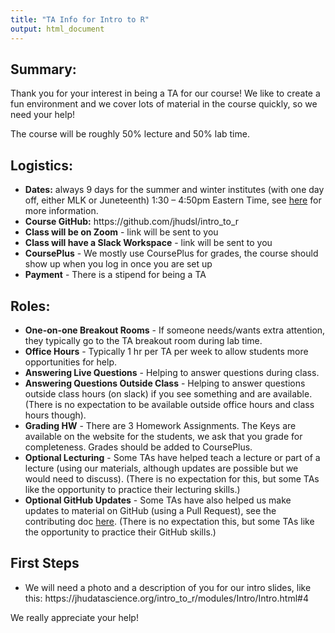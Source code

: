 ```yaml
---
title: "TA Info for Intro to R"
output: html_document
---
```


## Summary:

Thank you for your interest in being a TA for our course! 
We like to create a fun environment and we cover lots of material in the course quickly, so we need your help!

The course will be roughly 50% lecture and 50% lab time.

## Logistics:

- **Dates:** always 9 days for the summer and winter institutes (with one day off, either MLK or Juneteenth) 1:30 – 4:50pm Eastern Time, see [here](https://publichealth.jhu.edu/academics/academic-program-finder/accelerated-learning-institutes) for more information.
- **Course GitHub:** https://github.com/jhudsl/intro_to_r
- **Class will be on Zoom** - link will be sent to you
- **Class will have a Slack Workspace** - link will be sent to you
- **CoursePlus** - We mostly use CoursePlus for grades, the course should show up when you log in once you are set up
- **Payment** - There is a stipend for being a TA

 
## Roles:

- **One-on-one Breakout Rooms** - If someone needs/wants extra attention, they typically go to the TA breakout room during lab time.
-  **Office Hours**  - Typically 1 hr per TA per week to allow students more opportunities for help.
- **Answering Live Questions** - Helping to answer questions during class. 
- **Answering Questions Outside Class** - Helping to answer questions outside class hours (on slack) if you see something and are available. (There is no expectation to be available outside office hours and class hours though).
- **Grading HW** - There are 3 Homework Assignments. The Keys are available on the website for the students, we ask that you grade for completeness. Grades should be added to CoursePlus. 
- **Optional Lecturing** - Some TAs have helped teach a lecture or part of a lecture (using our materials, although updates are possible but we would need to discuss). (There is no expectation for this, but some TAs like the opportunity to practice their lecturing skills.)
- **Optional GitHub Updates** - Some TAs have also helped us make updates to material on GitHub (using a Pull Request), see the contributing doc [here](https://github.com/jhudsl/intro_to_r/blob/main/docs/Contribute.md). (There is no expectation this, but some TAs like the opportunity to practice their GitHub skills.)

## First Steps

- We will need a photo and a description of you for our intro slides, like this: https://jhudatascience.org/intro_to_r/modules/Intro/Intro.html#4 

We really appreciate your help!

 

